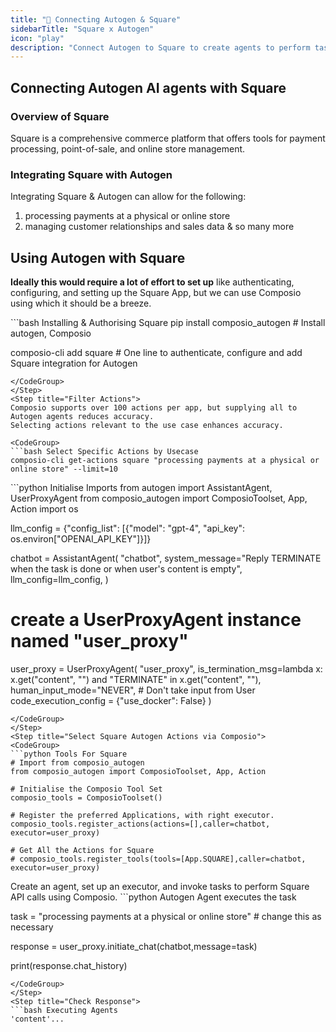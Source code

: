 ```yaml
---
title: "🚀 Connecting Autogen & Square"
sidebarTitle: "Square x Autogen"
icon: "play"
description: "Connect Autogen to Square to create agents to perform tasks using natural language"
---
```


## Connecting Autogen AI agents with Square

### Overview of Square

Square is a comprehensive commerce platform that offers tools for payment processing, point-of-sale, and online store management.

### Integrating Square with Autogen

Integrating Square & Autogen can allow for the following:

1. processing payments at a physical or online store
2. managing customer relationships and sales data
& so many more

## Using Autogen with Square

<Steps>
<Step title="Setting Up the Environment">

**Ideally this would require a lot of effort to set up** like authenticating, configuring, and setting up the Square App, but we can use Composio using which it should be a breeze.

<CodeGroup>
```bash Installing & Authorising Square
pip install composio_autogen # Install autogen, Composio 

composio-cli add square # One line to authenticate, configure and add Square integration for Autogen
```
</CodeGroup>
</Step>
<Step title="Filter Actions">
Composio supports over 100 actions per app, but supplying all to Autogen agents reduces accuracy.
Selecting actions relevant to the use case enhances accuracy.

<CodeGroup>
```bash Select Specific Actions by Usecase
composio-cli get-actions square "processing payments at a physical or online store" --limit=10
```
</CodeGroup>

</Step>
<Step title="Import Base Packages">

<CodeGroup>
```python Initialise Imports
from autogen import AssistantAgent, UserProxyAgent
from composio_autogen import ComposioToolset, App, Action
import os

llm_config = {"config_list": [{"model": "gpt-4", "api_key": os.environ["OPENAI_API_KEY"]}]}

chatbot = AssistantAgent(
    "chatbot",
    system_message="Reply TERMINATE when the task is done or when user's content is empty",
    llm_config=llm_config,
)

# create a UserProxyAgent instance named "user_proxy"
user_proxy = UserProxyAgent(
    "user_proxy",
    is_termination_msg=lambda x: x.get("content", "") and "TERMINATE" in x.get("content", ""),
    human_input_mode="NEVER", # Don't take input from User
    code_execution_config = {"use_docker": False}
)
```
</CodeGroup>
</Step>
<Step title="Select Square Autogen Actions via Composio">
<CodeGroup>
```python Tools For Square
# Import from composio_autogen
from composio_autogen import ComposioToolset, App, Action

# Initialise the Composio Tool Set
composio_tools = ComposioToolset()

# Register the preferred Applications, with right executor. 
composio_tools.register_actions(actions=[],caller=chatbot, executor=user_proxy)

# Get All the Actions for Square
# composio_tools.register_tools(tools=[App.SQUARE],caller=chatbot, executor=user_proxy) 
```
</CodeGroup>
</Step>
<Step title="Execute the Agent">
Create an agent, set up an executor, and invoke tasks to perform Square API calls using Composio. 
<CodeGroup>
```python Autogen Agent executes the task

task = "processing payments at a physical or online store" # change this as necessary

response = user_proxy.initiate_chat(chatbot,message=task)

print(response.chat_history)
```
</CodeGroup>
</Step>
<Step title="Check Response">
```bash Executing Agents
'content'...
```
</Step>
</Steps>
